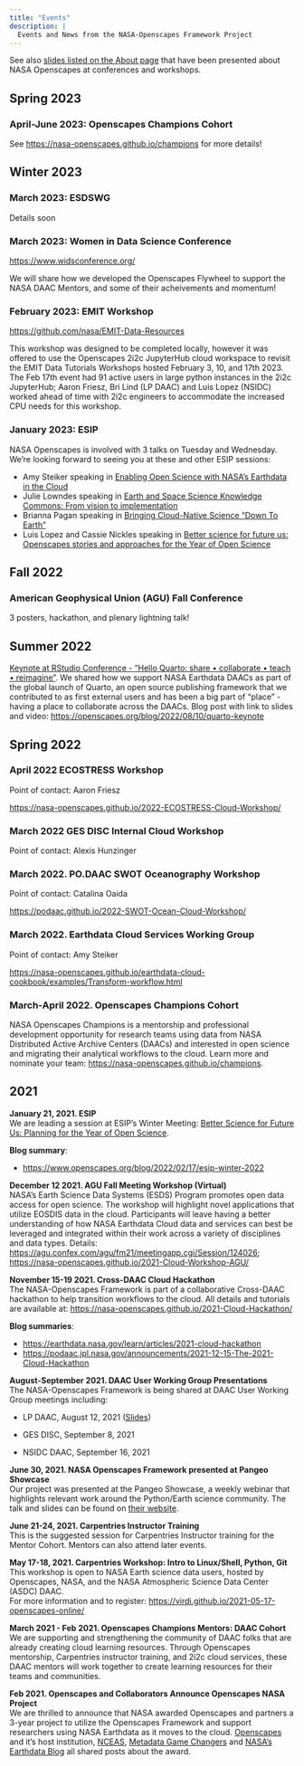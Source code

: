 ```yaml
---
title: "Events"
description: |
  Events and News from the NASA-Openscapes Framework Project 
---
```


See also [slides listed on the About page](https://nasa-openscapes.github.io/about.html#slides) that have been presented about NASA Openscapes at conferences and workshops.

## Spring 2023

### April-June 2023: Openscapes Champions Cohort

See <https://nasa-openscapes.github.io/champions> for more details!

## Winter 2023

### March 2023: ESDSWG

Details soon

### March 2023: Women in Data Science Conference

<https://www.widsconference.org/> 

We will share how we developed the Openscapes Flywheel to support the NASA DAAC Mentors, and some of their acheivements and momentum!

### February 2023: EMIT Workshop

<https://github.com/nasa/EMIT-Data-Resources>

This workshop was designed to be completed locally, however it was offered to use the Openscapes 2i2c JupyterHub cloud workspace to revisit the EMIT Data Tutorials Workshops hosted February 3, 10, and 17th 2023. The Feb 17th event had 91 active users in large python instances in the 2i2c JupyterHub; Aaron Friesz, Bri Lind (LP DAAC) and Luis Lopez (NSIDC) worked ahead of time with 2i2c engineers to accommodate the increased CPU needs for this workshop.


### January 2023: ESIP 

NASA Openscapes is involved with 3 talks on Tuesday and Wednesday. We're looking forward to seeing you at these and other ESIP sessions: 

- Amy Steiker speaking in [Enabling Open Science with NASA's Earthdata in the Cloud](https://2023januaryesipmeeting.sched.com/event/1EwXE/enabling-open-science-with-nasas-earthdata-in-the-cloud)
- Julie Lowndes speaking in [Earth and Space Science Knowledge Commons: From vision to implementation](https://2023januaryesipmeeting.sched.com/event/1EwXQ/earth-and-space-science-knowledge-commons-from-vision-to-implementation)
- Brianna Pagan speaking in [Bringing Cloud-Native Science “Down To Earth”](https://2023januaryesipmeeting.sched.com/event/1EwXf/bringing-cloud-native-science-down-to-earth)
- Luis Lopez and Cassie Nickles speaking in [Better science for future us: Openscapes stories and approaches for the Year of Open Science](https://2023januaryesipmeeting.sched.com/event/1EwXx/better-science-for-future-us-openscapes-stories-and-approaches-for-the-year-of-open-science)

## Fall 2022

### American Geophysical Union (AGU) Fall Conference

3 posters, hackathon, and plenary lightning talk! 

## Summer 2022

[Keynote at RStudio Conference - “Hello Quarto: share • collaborate • teach • reimagine”](rstudio.com/conference/2022/keynotes/collaborate-with-quarto). We shared how we support NASA Earthdata DAACs as part of the global launch of Quarto, an open source publishing framework that we contributed to as first external users and has been a big part of “place” - having a place to collaborate across the DAACs. Blog post with link to slides and video: <https://openscapes.org/blog/2022/08/10/quarto-keynote>

## Spring 2022  


### April 2022 ECOSTRESS Workshop

Point of contact: Aaron Friesz

<https://nasa-openscapes.github.io/2022-ECOSTRESS-Cloud-Workshop/>

### March 2022 GES DISC Internal Cloud Workshop

Point of contact: Alexis Hunzinger

### March 2022. PO.DAAC SWOT Oceanography Workshop

Point of contact: Catalina Oaida

<https://podaac.github.io/2022-SWOT-Ocean-Cloud-Workshop/>

### March 2022. Earthdata Cloud Services Working Group

Point of contact: Amy Steiker

<https://nasa-openscapes.github.io/earthdata-cloud-cookbook/examples/Transform-workflow.html>


### March-April 2022. Openscapes Champions Cohort

NASA Openscapes Champions is a mentorship and professional development opportunity for research teams using data from NASA Distributed Active Archive Centers (DAACs) and interested in open science and migrating their analytical workflows to the cloud. Learn more and nominate your team: <https://nasa-openscapes.github.io/champions>.

## 2021

**January 21, 2021. ESIP**  
We are leading a session at ESIP's Winter Meeting: 
[Better Science for Future Us: Planning for the Year of Open Science](https://2022esipjanuarymeeting.sched.com/event/qkp5/better-science-for-future-us-planning-for-the-year-of-open-science). 

**Blog summary**:

- <https://www.openscapes.org/blog/2022/02/17/esip-winter-2022>

**December 12 2021. AGU Fall Meeting Workshop (Virtual)** \
NASA's Earth Science Data Systems (ESDS) Program promotes open data access for open science. The workshop will highlight novel applications that utilize EOSDIS data in the cloud. Participants will leave having a better understanding of how NASA Earthdata Cloud data and services can best be leveraged and integrated within their work across a variety of disciplines and data types. Details: <https://agu.confex.com/agu/fm21/meetingapp.cgi/Session/124026>; <https://nasa-openscapes.github.io/2021-Cloud-Workshop-AGU/> <br>

**November 15-19 2021. Cross-DAAC Cloud Hackathon** \
The NASA-Openscapes Framework is part of a collaborative Cross-DAAC hackathon to help transition workflows to the cloud. All details and tutorials are available at: <https://nasa-openscapes.github.io/2021-Cloud-Hackathon/><br>

**Blog summaries**:

- <https://earthdata.nasa.gov/learn/articles/2021-cloud-hackathon>
- <https://podaac.jpl.nasa.gov/announcements/2021-12-15-The-2021-Cloud-Hackathon>

**August-September 2021. DAAC User Working Group Presentations**\
The NASA-Openscapes Framework is being shared at DAAC User Working Group meetings including:

-   LP DAAC, August 12, 2021 ([Slides](https://docs.google.com/presentation/d/1SVwkEDe2gUzJJZ5NGsGTsGPde-NJm9HLtKieSeuthfI/edit))

-   GES DISC, September 8, 2021

-   NSIDC DAAC, September 16, 2021<br>

**June 30, 2021. NASA Openscapes Framework presented at Pangeo Showcase**\
Our project was presented at the Pangeo Showcase, a weekly webinar that highlights relevant work around the Python/Earth science community. The talk and slides can be found on [their website](https://discourse.pangeo.io/t/june-30-2021-the-nasa-openscapes-framework/1631). <br>

**June 21-24, 2021. Carpentries Instructor Training**\
This is the suggested session for Carpentries Instructor training for the Mentor Cohort. Mentors can also attend later events. <br>

**May 17-18, 2021. Carpentries Workshop: Intro to Linux/Shell, Python, Git**\
This workshop is open to NASA Earth science data users, hosted by Openscapes, NASA, and the NASA Atmospheric Science Data Center (ASDC) DAAC.\
For more information and to register: <https://virdi.github.io/2021-05-17-openscapes-online/> <br>

**March 2021 - Feb 2021. Openscapes Champions Mentors: DAAC Cohort**\
We are supporting and strengthening the community of DAAC folks that are already creating cloud learning resources. Through Openscapes mentorship, Carpentries instructor training, and 2i2c cloud services, these DAAC mentors will work together to create learning resources for their teams and communities. <br>

**Feb 2021. Openscapes and Collaborators Announce Openscapes NASA Project** \
We are thrilled to announce that NASA awarded Openscapes and partners a 3-year project to utilize the Openscapes Framework and support researchers using NASA Earthdata as it moves to the cloud. [Openscapes](https://www.openscapes.org/blog/2021/03/10/nasa-announcement/) and it's host institution, [NCEAS](https://www.nceas.ucsb.edu/news/nasa-openscapes), [Metadata Game Changers](https://metadatagamechangers.com/blog/2021/3/10/metadata-game-changers-partners-with-openscapes-in-new-nasa-funded-project) and [NASA's Earthdata Blog](https://earthdata.nasa.gov/learn/articles/openscapes) all shared posts about the award.
